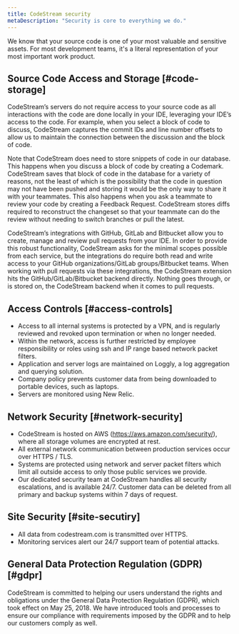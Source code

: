 ```yaml
---
title: CodeStream security
metaDescription: "Security is core to everything we do."
---
```


We know that your source code is one of your most valuable and sensitive assets. For most development teams, it's a literal representation of your most important work product.

## Source Code Access and Storage [#code-storage]

CodeStream’s servers do not require access to your source code as all interactions with the code are done locally in your IDE, leveraging your IDE’s access to the code. For example, when you select a block of code to discuss, CodeStream captures the commit IDs and line number offsets to allow us to maintain the connection between the discussion and the block of code.

Note that CodeStream does need to store snippets of code in our database. This happens when you discuss a block of code by creating a Codemark. CodeStream saves that block of code in the database for a variety of reasons, not the least of which is the possibility that the code in question may not have been pushed and storing it would be the only way to share it with your teammates. This also happens when you ask a teammate to review your code by creating a Feedback Request. CodeStream stores diffs required to reconstruct the changeset so that your teammate can do the review without needing to switch branches or pull the latest.

CodeStream’s integrations with GitHub, GitLab and Bitbucket allow you to create, manage and review pull requests from your IDE. In order to provide this robust functionality, CodeStream asks for the minimal scopes possible from each service, but the integrations do require both read and write access to your GitHub organizations/GitLab groups/Bitbucket teams. When working with pull requests via these integrations, the CodeStream extension hits the GitHub/GitLab/Bitbucket backend directly. Nothing goes through, or is stored on, the CodeStream backend when it comes to pull requests.

## Access Controls [#access-controls]

* Access to all internal systems is protected by a VPN, and is regularly reviewed and revoked upon termination or when no longer needed.
* Within the network, access is further restricted by employee responsibility or roles using ssh and IP range based network packet filters.
* Application and server logs are maintained on Loggly, a log aggregation and querying solution.
* Company policy prevents customer data from being downloaded to portable devices, such as laptops.
* Servers are monitored using New Relic.

## Network Security [#network-security]

* CodeStream is hosted on AWS (https://aws.amazon.com/security/), where all storage volumes are encrypted at rest.
* All external network communication between production services occur over HTTPS / TLS.
* Systems are protected using network and server packet filters which limit all outside access to only those public services we provide.
* Our dedicated security team at CodeStream handles all security escalations, and is available 24/7.
Customer data can be deleted from all primary and backup systems within 7 days of request.

## Site Security [#site-secutiry]

* All data from codestream.com is transmitted over HTTPS.
* Monitoring services alert our 24/7 support team of potential attacks.

## General Data Protection Regulation (GDPR) [#gdpr]

CodeStream is committed to helping our users understand the rights and obligations under the General Data Protection Regulation (GDPR), which took effect on May 25, 2018. We have introduced tools and processes to ensure our compliance with requirements imposed by the GDPR and to help our customers comply as well. 
